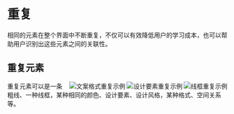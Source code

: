 
<Meta title="设计规范/Ant Design/设计原则/重复" />

# 重复

相同的元素在整个界面中不断重复，不仅可以有效降低用户的学习成本，也可以帮助用户识别出这些元素之间的关联性。

## 重复元素
<img class="preview-img" align="right" alt="线框重复示例" src="https://gw.alipayobjects.com/zos/rmsportal/VkUeJYlTTseLCyUGeXZV.png" />

<img class="preview-img" align="right" alt="设计要素重复示例" src="https://gw.alipayobjects.com/zos/rmsportal/HXvcTaEbEWWFaQbiEpLg.png" />

<img class="preview-img" align="right" alt="文案格式重复示例" src="https://gw.alipayobjects.com/zos/rmsportal/DYDGrgkbdFEbcVRuJcjH.png" />

重复元素可以是一条粗线、一种线框，某种相同的颜色、设计要素、设计风格，某种格式、空间关系等。
